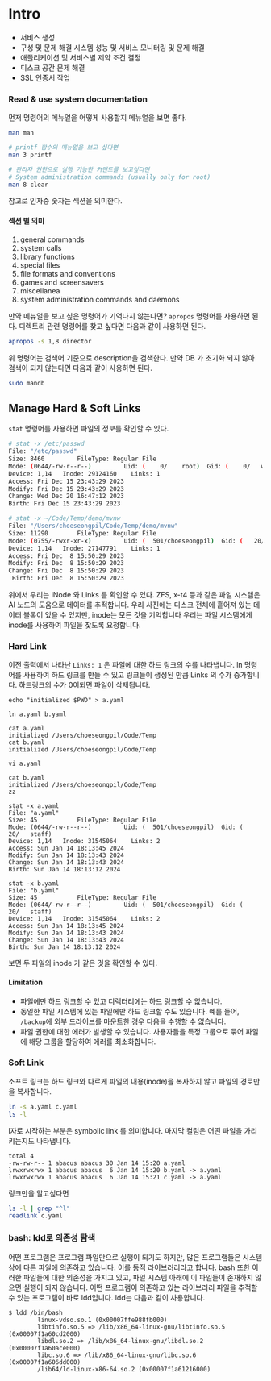 # Intro
- 서비스 생성
- 구성 및 문제 해결 시스템 성능 및 서비스 모니터링 및 문제 해결 
- 애플리케이션 및 서비스별 제약 조건 결정 
- 디스크 공간 문제 해결 
- SSL 인증서 작업

### Read & use system documentation
먼저 명령어의 메뉴얼을 어떻게 사용할지 메뉴얼을 보면 좋다.
```sh
man man

# printf 함수의 메뉴얼을 보고 싶다면
man 3 printf

# 관리자 권한으로 실행 가능한 커맨드를 보고싶다면
# System administration commands (usually only for root)
man 8 clear
```
참고로 인자중 숫자는 섹션을 의미한다.
#### 섹션 별 의미
1. general commands
2. system calls
3. library functions
4. special files
5. file formats and conventions
6. games and screensavers
7. miscellanea
8. system administration commands and daemons

만약 메뉴얼을 보고 싶은 명령어가 기억나지 않는다면? `apropos` 명령어를 사용하면 된다.
디렉토리 관련 명령어를 찾고 싶다면 다음과 같이 사용하면 된다.
```sh
apropos -s 1,8 director
```
위 명령어는 검색어 기준으로 description을 검색한다.
만약 DB 가 초기화 되지 않아 검색이 되지 않는다면 다음과 같이 사용하면 된다.
```sh
sudo mandb
``` 

## Manage Hard & Soft Links
`stat` 명령어를 사용하면 파일의 정보를 확인할 수 있다.
```sh
# stat -x /etc/passwd
File: "/etc/passwd"
Size: 8460         FileType: Regular File
Mode: (0644/-rw-r--r--)         Uid: (    0/    root)  Gid: (    0/   wheel)
Device: 1,14   Inode: 29124160    Links: 1
Access: Fri Dec 15 23:43:29 2023
Modify: Fri Dec 15 23:43:29 2023
Change: Wed Dec 20 16:47:12 2023
Birth: Fri Dec 15 23:43:29 2023

# stat -x ~/Code/Temp/demo/mvnw
File: "/Users/choeseongpil/Code/Temp/demo/mvnw"
Size: 11290        FileType: Regular File
Mode: (0755/-rwxr-xr-x)         Uid: (  501/choeseongpil)  Gid: (   20/   staff)
Device: 1,14   Inode: 27147791    Links: 1
Access: Fri Dec  8 15:50:29 2023
Modify: Fri Dec  8 15:50:29 2023
Change: Fri Dec  8 15:50:29 2023
 Birth: Fri Dec  8 15:50:29 2023
```
위에서 우리는 iNode 와 Links 를 확인할 수 있다.
ZFS, x-t4 등과 같은 파일 시스템은 AI 노드의 도움으로 데이터를 추적합니다.
우리 사진에는 디스크 전체에 흩어져 있는 데이터 블록이 있을 수 있지만, inode는 모든 것을 기억합니다
우리는 파일 시스템에게 inode를 사용하여 파일을 찾도록 요청합니다.

### Hard Link
이전 출력에서 나타난 `Links: 1` 은 파일에 대한 하드 링크의 수를 나타냅니다.
ln 명령어를 사용하여 하드 링크를 만들 수 있고 링크들이 생성된 만큼 Links 의 수가 증가합니다.
하드링크의 수가 0이되면 파일이 삭제됩니다.
```
echo "initialized $PWD" > a.yaml

ln a.yaml b.yaml

cat a.yaml
initialized /Users/choeseongpil/Code/Temp
cat b.yaml
initialized /Users/choeseongpil/Code/Temp

vi a.yaml

cat b.yaml
initialized /Users/choeseongpil/Code/Temp
zz

stat -x a.yaml
File: "a.yaml"
Size: 45           FileType: Regular File
Mode: (0644/-rw-r--r--)         Uid: (  501/choeseongpil)  Gid: (   20/   staff)
Device: 1,14   Inode: 31545064    Links: 2
Access: Sun Jan 14 18:13:45 2024
Modify: Sun Jan 14 18:13:43 2024
Change: Sun Jan 14 18:13:43 2024
Birth: Sun Jan 14 18:13:12 2024

stat -x b.yaml
File: "b.yaml"
Size: 45           FileType: Regular File
Mode: (0644/-rw-r--r--)         Uid: (  501/choeseongpil)  Gid: (   20/   staff)
Device: 1,14   Inode: 31545064    Links: 2
Access: Sun Jan 14 18:13:45 2024
Modify: Sun Jan 14 18:13:43 2024
Change: Sun Jan 14 18:13:43 2024
Birth: Sun Jan 14 18:13:12 2024
```
보면 두 파일의 inode 가 같은 것을 확인할 수 있다.

#### Limitation
- 파일에만 하드 링크할 수 있고 디렉터리에는 하드 링크할 수 없습니다. 
- 동일한 파일 시스템에 있는 파일에만 하드 링크할 수도 있습니다. 예를 들어, `/backup`에 외부 드라이브를 마운트한 경우 다음을 수행할 수 없습니다. 
- 파일 권한에 대한 에러가 발생할 수 있습니다. 사용자들을 특정 그룹으로 묶어 파일에 해당 그룹을 할당하여 에러를 최소화합니다.


### Soft Link
소프트 링크는 하드 링크와 다르게 파일의 내용(inode)을 복사하지 않고 파일의 경로만을 복사합니다.
```sh
ln -s a.yaml c.yaml
ls -l
```
l자로 시작하는 부분은 symbolic link 를 의미합니다.
마지막 컬럼은 어떤 파일을 가리키는지도 나타냅니다.
```
total 4
-rw-rw-r-- 1 abacus abacus 30 Jan 14 15:20 a.yaml
lrwxrwxrwx 1 abacus abacus  6 Jan 14 15:20 b.yaml -> a.yaml
lrwxrwxrwx 1 abacus abacus  6 Jan 14 15:21 c.yaml -> a.yaml
```
링크만을 알고싶다면
```sh
ls -l | grep "^l"
readlink c.yaml
```



### bash: ldd로 의존성 탐색
어떤 프로그램은 프로그램 파일만으로 실행이 되기도 하지만, 많은 프로그램들은 시스템 상에 다른 파일에 의존하고 있습니다. 이를 동적 라이브러리라고 합니다. bash 또한 이러한 파일들에 대한 의존성을 가지고 있고, 파일 시스템 아래에 이 파일들이 존재하지 않으면 실행이 되지 않습니다. 어떤 프로그램이 의존하고 있는 라이브러리 파일을 추적할 수 있는 프로그램이 바로 ldd입니다. ldd는 다음과 같이 사용합니다.
```
$ ldd /bin/bash
        linux-vdso.so.1 (0x00007ffe988fb000)
        libtinfo.so.5 => /lib/x86_64-linux-gnu/libtinfo.so.5 (0x00007f1a60cd2000)
        libdl.so.2 => /lib/x86_64-linux-gnu/libdl.so.2 (0x00007f1a60ace000)
        libc.so.6 => /lib/x86_64-linux-gnu/libc.so.6 (0x00007f1a606dd000)
        /lib64/ld-linux-x86-64.so.2 (0x00007f1a61216000)
```